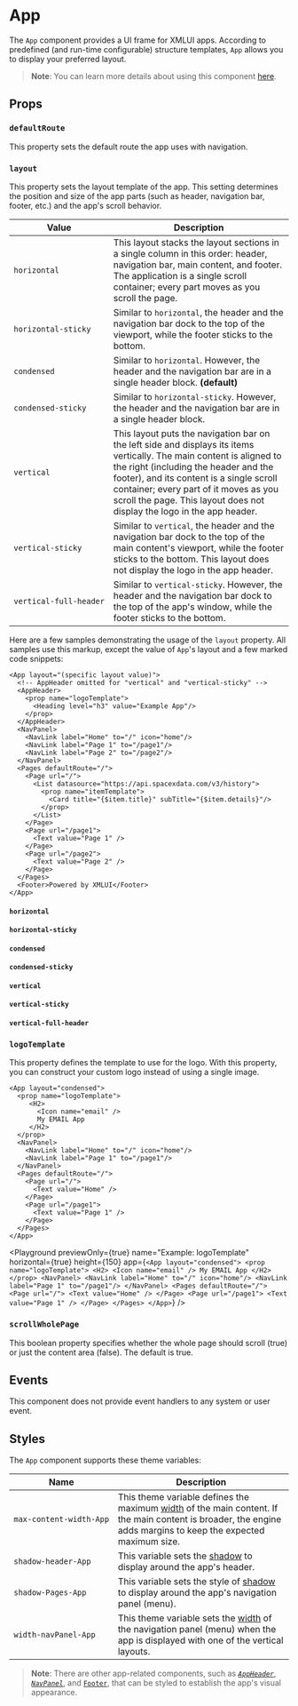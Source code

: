 
# App

The `App` component provides a UI frame for XMLUI apps. According to predefined (and run-time configurable) structure templates, `App` allows you to display your preferred layout.

> **Note**: You can learn more details about using this component [here](../learning/app-component).

## Props

### `defaultRoute`

This property sets the default route the app uses with navigation.

### `layout`

This property sets the layout template of the app. This setting determines the position and size of the app parts (such as header, navigation bar, footer, etc.) and the app's scroll behavior.

| Value                  | Description                                                                                                                                                                                                                                                          |
| ---------------------- | -------------------------------------------------------------------------------------------------------------------------------------------------------------------------------------------------------------------------------------------------------------------- |
| `horizontal`           | This layout stacks the layout sections in a single column in this order: header, navigation bar, main content, and footer. The application is a single scroll container; every part moves as you scroll the page.                                                                     |
| `horizontal‑sticky`    | Similar to `horizontal`, the header and the navigation bar dock to the top of the viewport, while the footer sticks to the bottom.                                                                                                                                   |
| `condensed`            | Similar to `horizontal`. However, the header and the navigation bar are in a single header block. **(default)**                                                                                                                                                      |
| `condensed‑sticky`     | Similar to `horizontal-sticky`. However, the header and the navigation bar are in a single header block.                                                                                                                                                             |
| `vertical`             | This layout puts the navigation bar on the left side and displays its items vertically. The main content is aligned to the right (including the header and the footer), and its content is a single scroll container; every part of it moves as you scroll the page. This layout does not display the logo in the app header.|
| `vertical‑sticky`      | Similar to `vertical`, the header and the navigation bar dock to the top of the main content's viewport, while the footer sticks to the bottom. This layout does not display the logo in the app header.|
| `vertical‑full‑header` | Similar to `vertical-sticky`. However, the header and the navigation bar dock to the top of the app's window, while the footer sticks to the bottom.                                                                                                                |

Here are a few samples demonstrating the usage of the `layout` property. All samples use this markup, except the value of `App`'s layout and a few marked code snippets:

```ueml
<App layout="(specific layout value)">
  <!-- AppHeader omitted for "vertical" and "vertical-sticky" -->
  <AppHeader>
    <prop name="logoTemplate">
      <Heading level="h3" value="Example App"/>
    </prop>
  </AppHeader>
  <NavPanel>
    <NavLink label="Home" to="/" icon="home"/>
    <NavLink label="Page 1" to="/page1"/>
    <NavLink label="Page 2" to="/page2"/>
  </NavPanel>
  <Pages defaultRoute="/">
    <Page url="/">
      <List datasource="https://api.spacexdata.com/v3/history">
        <prop name="itemTemplate">
          <Card title="{$item.title}" subTitle="{$item.details}"/>
        </prop>
      </List>
    </Page>
    <Page url="/page1">
      <Text value="Page 1" />
    </Page>
    <Page url="/page2">
      <Text value="Page 2" />
    </Page>
  </Pages>
  <Footer>Powered by XMLUI</Footer>
</App>
```

#### `horizontal`

<Playground previewOnly={true} name="Example: 'horizontal' layout" height={350} app={horizontal} />

#### `horizontal-sticky`

<Playground previewOnly={true} name="Example: 'horizontal-sticky' layout" height={350} app={horizontalSticky} />

#### `condensed`

<Playground previewOnly={true} name="Example: 'condensed' layout" height={350} app={condensed} />

#### `condensed-sticky`

<Playground previewOnly={true} name="Example: 'condensed-sticky' layout" height={350} app={condensedSticky} />

#### `vertical`

<Playground previewOnly={true} name="Example: 'vertical' layout" horizontal={true} height={300} app={vertical} />

#### `vertical-sticky`

<Playground
  previewOnly={true}
  name="Example: 'vertical-sticky' layout"
  horizontal={true}
  height={300}
  app={verticalSticky}
/>

#### `vertical-full-header`

<Playground
  previewOnly={true}
  name="Example: 'vertical-full-header' layout"
  horizontal={true}
  height={300}
  app={verticalFullHeader}
/>

### `logoTemplate`

This property defines the template to use for the logo. With this property, you can construct your custom logo instead of using a single image.

```ueml copy {2-6}
<App layout="condensed">
  <prop name="logoTemplate">
     <H2>
       <Icon name="email" />
       My EMAIL App
     </H2>
  </prop>
  <NavPanel>
    <NavLink label="Home" to="/" icon="home"/>
    <NavLink label="Page 1" to="/page1"/>
  </NavPanel>
  <Pages defaultRoute="/">
    <Page url="/">
      <Text value="Home" />
    </Page>
    <Page url="/page1">
      <Text value="Page 1" />
    </Page>
  </Pages>
</App>
```

<Playground
  previewOnly={true}
  name="Example: logoTemplate"
  horizontal={true}
  height={150}
  app={`
    <App layout="condensed">
      <prop name="logoTemplate">
         <H2>
           <Icon name="email" />
           My EMAIL App
         </H2>
      </prop>
      <NavPanel>
        <NavLink label="Home" to="/" icon="home"/>
        <NavLink label="Page 1" to="/page1"/>
      </NavPanel>
      <Pages defaultRoute="/">
        <Page url="/">
          <Text value="Home" />
        </Page>
        <Page url="/page1">
          <Text value="Page 1" />
        </Page>
      </Pages>
    </App>
  `}
/>

### `scrollWholePage`

This boolean property specifies whether the whole page should scroll (true) or just the content area (false). The default is true.

## Events

This component does not provide event handlers to any system or user event.

## Styles

The `App` component supports these theme variables:

|Name|Description|
|-|-|
|`max‑content‑width‑App`|This theme variable defines the maximum [width](./appearance/common-units/#size-values) of the main content. If the main content is broader, the engine adds margins to keep the expected maximum size.|
|`shadow‑header‑App`|This variable sets the [shadow](./appearance/common-units/#shadow-values) to display around the app's header.|
|`shadow‑Pages‑App`|This variable sets the style of [shadow](./appearance/common-units/#shadow-values) to display around the app's navigation panel (menu).|
|`width-navPanel-App`|This theme variable sets the [width](./appearance/common-units/#size-values) of the navigation panel (menu) when the app is displayed with one of the vertical layouts.|

> **Note**: There are other app-related components, such as [*`AppHeader`*](./AppHeader), [*`NavPanel`*](./NavPanel),  and [`Footer`](./Footer), that can be styled to establish the app's visual appearance.
